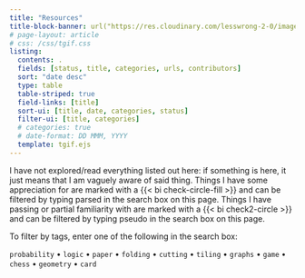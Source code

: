 ```yaml
---
title: "Resources"
title-block-banner: url("https://res.cloudinary.com/lesswrong-2-0/image/upload/c_crop,g_custom/c_fill,dpr_auto,q_auto,f_auto,g_auto:faces/ohabryka_Topographic_aquarelle_book_cover_by_Thomas_W._Schaller_f9c9dbbe-4880-4f12-8ebb-b8f0b900abc1_m4k6dy_734413")
# page-layout: article
# css: /css/tgif.css
listing:
  contents: .
  fields: [status, title, categories, urls, contributors]
  sort: "date desc"
  type: table
  table-striped: true
  field-links: [title]
  sort-ui: [title, date, categories, status]
  filter-ui: [title, categories]
  # categories: true
  # date-format: DD MMM, YYYY
  template: tgif.ejs
---
```


:::{.callout-note appearance="simple" icon=false}
I have not explored/read everything listed out here: if something is here, it just means that I am vaguely aware of said thing. Things I have some appreciation for are marked with a {{< bi check-circle-fill >}} and can be filtered by typing parsed in the search box on this page. Things I have passing or partial familiarity with are marked with a {{< bi check2-circle >}}  and can be filtered by typing pseudo in the search box on this page.

To filter by tags, enter one of the following in the search box: 

`probability`  • `logic`  • `paper`  • `folding`  • `cutting`  • `tiling`  • `graphs`  • `game`  • `chess`  • `geometry`  • `card` 
:::


<p>&nbsp;</p>

<style type="text/css">
  #hyvor-talk-view{display:none;}
</style>
